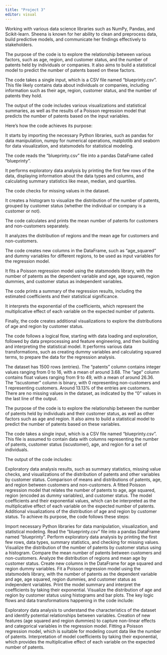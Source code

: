 ```yaml
---
title: "Project 3"
editor: visual
---
```

Working with various data science libraries such as NumPy, Pandas, and Scikit-learn. Sheena is known for her ability to clean and preprocess data, build predictive models, and communicate her findings effectively to stakeholders.
 


The purpose of the code is to explore the relationship between various factors, such as age, region, and customer status, and the number of patents held by individuals or companies. It also aims to build a statistical model to predict the number of patents based on these factors.

The code takes a single input, which is a CSV file named "blueprinty.csv". This file likely contains data about individuals or companies, including information such as their age, region, customer status, and the number of patents they hold.

The output of the code includes various visualizations and statistical summaries, as well as the results of a Poisson regression model that predicts the number of patents based on the input variables.

Here's how the code achieves its purpose:

It starts by importing the necessary Python libraries, such as pandas for data manipulation, numpy for numerical operations, matplotlib and seaborn for data visualization, and statsmodels for statistical modeling.

The code reads the "blueprinty.csv" file into a pandas DataFrame called "blueprinty".

It performs exploratory data analysis by printing the first few rows of the data, displaying information about the data types and columns, and calculating summary statistics like mean, median, and quartiles.

The code checks for missing values in the dataset.

It creates a histogram to visualize the distribution of the number of patents, grouped by customer status (whether the individual or company is a customer or not).

The code calculates and prints the mean number of patents for customers and non-customers separately.

It analyzes the distribution of regions and the mean age for customers and non-customers.

The code creates new columns in the DataFrame, such as "age_squared" and dummy variables for different regions, to be used as input variables for the regression model.

It fits a Poisson regression model using the statsmodels library, with the number of patents as the dependent variable and age, age squared, region dummies, and customer status as independent variables.

The code prints a summary of the regression results, including the estimated coefficients and their statistical significance.

It interprets the exponential of the coefficients, which represent the multiplicative effect of each variable on the expected number of patents.

Finally, the code creates additional visualizations to explore the distributions of age and region by customer status.

The code follows a logical flow, starting with data loading and exploration, followed by data preprocessing and feature engineering, and then building and interpreting the statistical model. It performs various data transformations, such as creating dummy variables and calculating squared terms, to prepare the data for the regression analysis.

The dataset has 1500 rows (entries).
The "patents" column contains integer values ranging from 0 to 16, with a mean of around 3.68.
The "age" column contains float values ranging from 9 to 49, with a mean of around 26.36.
The "iscustomer" column is binary, with 0 representing non-customers and 1 representing customers. Around 13.13% of the entries are customers.
There are no missing values in the dataset, as indicated by the "0" values in the last line of the output.

The purpose of the code is to explore the relationship between the number of patents held by individuals and their customer status, as well as other factors such as age and region. It also aims to build a statistical model to predict the number of patents based on these variables.

The code takes a single input, which is a CSV file named "blueprinty.csv". This file is assumed to contain data with columns representing the number of patents, customer status (iscustomer), age, and region for a set of individuals.

The output of the code includes:

Exploratory data analysis results, such as summary statistics, missing value checks, and visualizations of the distribution of patents and other variables by customer status.
Comparison of means and distributions of patents, age, and region between customers and non-customers.
A fitted Poisson regression model that relates the number of patents to age, age squared, region (encoded as dummy variables), and customer status.
The model coefficients and their exponential values, which can be interpreted as the multiplicative effect of each variable on the expected number of patents.
Additional visualizations of the distribution of age and region by customer status.
To achieve its purpose, the code follows these steps:

Import necessary Python libraries for data manipulation, visualization, and statistical modeling.
Read the "blueprinty.csv" file into a pandas DataFrame named "blueprinty".
Perform exploratory data analysis by printing the first few rows, data types, summary statistics, and checking for missing values.
Visualize the distribution of the number of patents by customer status using a histogram.
Compare the mean number of patents between customers and non-customers.
Analyze the distribution of regions and mean age by customer status.
Create new columns in the DataFrame for age squared and region dummy variables.
Fit a Poisson regression model using the statsmodels library, with the number of patents as the dependent variable and age, age squared, region dummies, and customer status as independent variables.
Print the model summary and interpret the coefficients by taking their exponential.
Visualize the distribution of age and region by customer status using histograms and bar plots.
The key logic flows and data transformations happening in the code include:

Exploratory data analysis to understand the characteristics of the dataset and identify potential relationships between variables.
Creation of new features (age squared and region dummies) to capture non-linear effects and categorical variables in the regression model.
Fitting a Poisson regression model, which is suitable for modeling count data like the number of patents.
Interpretation of model coefficients by taking their exponential, which provides the multiplicative effect of each variable on the expected number of patents.
 


```python

```

```python


```

```python

```

```python

```
